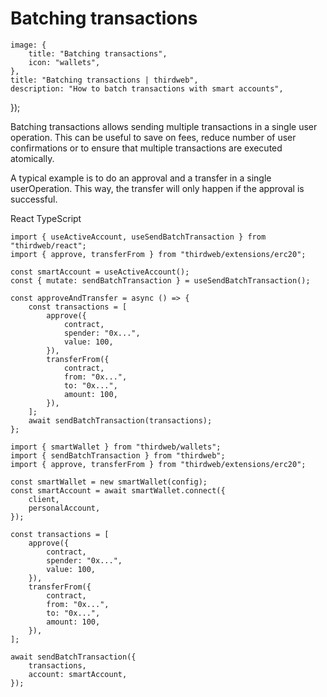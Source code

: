 
# Batching transactions

	image: {
		title: "Batching transactions",
		icon: "wallets",
	},
	title: "Batching transactions | thirdweb",
	description: "How to batch transactions with smart accounts",
});

Batching transactions allows sending multiple transactions in a single user operation. This can be useful to save on fees, reduce number of user confirmations or to ensure that multiple transactions are executed atomically.

A typical example is to do an approval and a transfer in a single userOperation. This way, the transfer will only happen if the approval is successful.

<Tabs defaultValue="react">

<TabsList>
	<TabsTrigger value="react">React</TabsTrigger>
	<TabsTrigger value="typescript">TypeScript</TabsTrigger>
</TabsList>

<TabsContent value="react">

```tsx
import { useActiveAccount, useSendBatchTransaction } from "thirdweb/react";
import { approve, transferFrom } from "thirdweb/extensions/erc20";

const smartAccount = useActiveAccount();
const { mutate: sendBatchTransaction } = useSendBatchTransaction();

const approveAndTransfer = async () => {
	const transactions = [
		approve({
			contract,
			spender: "0x...",
			value: 100,
		}),
		transferFrom({
			contract,
			from: "0x...",
			to: "0x...",
			amount: 100,
		}),
	];
	await sendBatchTransaction(transactions);
};
```

</TabsContent>

<TabsContent value="typescript">

```tsx
import { smartWallet } from "thirdweb/wallets";
import { sendBatchTransaction } from "thirdweb";
import { approve, transferFrom } from "thirdweb/extensions/erc20";

const smartWallet = new smartWallet(config);
const smartAccount = await smartWallet.connect({
	client,
	personalAccount,
});

const transactions = [
	approve({
		contract,
		spender: "0x...",
		value: 100,
	}),
	transferFrom({
		contract,
		from: "0x...",
		to: "0x...",
		amount: 100,
	}),
];

await sendBatchTransaction({
	transactions,
	account: smartAccount,
});
```

</TabsContent>

</Tabs>
